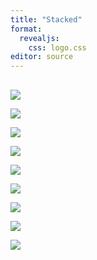 ```yaml
---
title: "Stacked"
format: 
  revealjs:
    css: logo.css
editor: source
---
```


##

::::{layout-ncol=2}

::: {.r-stack}

![](statehouse.jpg){.fragment}

::: rotate-img-3
![](grumbach.png){.fragment}
:::

::: rotate-img-354
![](increasingly.jpg){.fragment}
:::

::: rotate-img-9
![](red_state.jpg){.fragment}
:::

::: rotate-img-348
![](dynamic_dem.jpg){.fragment}
:::
:::

::: {.r-stack}

![](538_1.png){.fragment}

::: rotate-img-3
![](538_2.png){.fragment}
:::

::: rotate-img-354
![](538_3.png){.fragment}
:::

::: rotate-img-9
![](538_4.png){.fragment}
:::

:::

::::